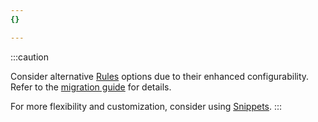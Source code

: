 ```yaml
---
{}

---
```


:::caution

Consider alternative [Rules](/rules/) options due to their enhanced configurability. Refer to the [migration guide](/rules/reference/page-rules-migration/) for details.

For more flexibility and customization, consider using [Snippets](/rules/snippets/). 
:::
